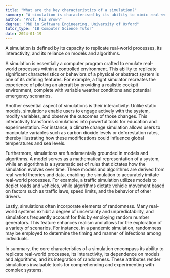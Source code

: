 ```yaml
---
title: "What are the key characteristics of a simulation?"
summary: "A simulation is characterised by its ability to mimic real-world processes, its interactivity, and its use of models and algorithms."
author: "Prof. Mia Brown"
degree: "PhD in Software Engineering, University of Oxford"
tutor_type: "IB Computer Science Tutor"
date: 2024-01-19
---
```


A simulation is defined by its capacity to replicate real-world processes, its interactivity, and its reliance on models and algorithms.

A simulation is essentially a computer program crafted to emulate real-world processes within a controlled environment. This ability to replicate significant characteristics or behaviors of a physical or abstract system is one of its defining features. For example, a flight simulator recreates the experience of piloting an aircraft by providing a realistic cockpit environment, complete with variable weather conditions and potential emergency scenarios.

Another essential aspect of simulations is their interactivity. Unlike static models, simulations enable users to engage actively with the system, modify variables, and observe the outcomes of those changes. This interactivity transforms simulations into powerful tools for education and experimentation. For instance, a climate change simulation allows users to manipulate variables such as carbon dioxide levels or deforestation rates, thereby illustrating how these modifications could influence global temperatures and sea levels.

Furthermore, simulations are fundamentally grounded in models and algorithms. A model serves as a mathematical representation of a system, while an algorithm is a systematic set of rules that dictates how the simulation evolves over time. These models and algorithms are derived from real-world theories and data, enabling the simulation to accurately imitate real-world processes. For example, a traffic simulation utilizes models to depict roads and vehicles, while algorithms dictate vehicle movement based on factors such as traffic laws, speed limits, and the behavior of other drivers.

Lastly, simulations often incorporate elements of randomness. Many real-world systems exhibit a degree of uncertainty and unpredictability, and simulations frequently account for this by employing random number generators. This feature enhances realism and allows for the exploration of a variety of scenarios. For instance, in a pandemic simulation, randomness may be employed to determine the timing and manner of infections among individuals.

In summary, the core characteristics of a simulation encompass its ability to replicate real-world processes, its interactivity, its dependence on models and algorithms, and its integration of randomness. These attributes render simulations invaluable tools for comprehending and experimenting with complex systems.
    